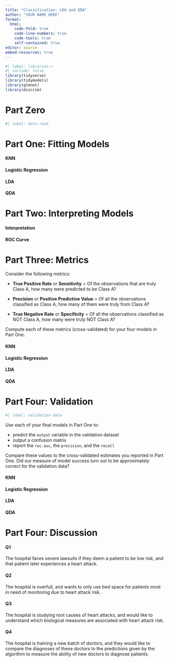 ```yaml
---
title: "Classification: LDA and QDA"
author: "YOUR NAME HERE"
format: 
  html:
    code-fold: true
    code-line-numbers: true
    code-tools: true
    self-contained: true
editor: source
embed-resources: true
---
```


```r
#| label: libraries-r
#| include: false
library(tidyverse)
library(tidymodels)
library(glmnet)
library(discrim)
```

# Part Zero

```r
#| label: data-read

```

# Part One: Fitting Models

#### KNN

#### Logistic Regression

#### LDA

#### QDA

# Part Two: Interpreting Models

#### Interpretation

#### ROC Curve

# Part Three: Metrics

Consider the following metrics:

-   **True Positive Rate** or **Sensitivity** = Of the observations that are truly Class A, how many were predicted to be Class A?

-   **Precision** or **Positive Predictive Value** = Of all the observations classified as Class A, how many of them were truly from Class A?

-   **True Negative Rate** or **Specificity** = Of all the observations classified as NOT Class A, how many were truly NOT Class A?

Compute each of these metrics (cross-validated) for your four models in Part One.

#### KNN

#### Logistic Regression

#### LDA

#### QDA

# Part Four: Validation

```r
#| label: validation-data

```

Use each of your final models in Part One to:

-   predict the `output` variable in the validation dataset
-   output a confusion matrix
-   report the `roc.auc`, the `precision`, and the `recall`

Compare these values to the cross-validated estimates you reported in Part One. Did our measure of model success turn out to be approximately correct for the validation data?

#### KNN

#### Logistic Regression

#### LDA

#### QDA

# Part Four: Discussion

#### Q1

The hospital faces severe lawsuits if they deem a patient to be low risk, and that patient later experiences a heart attack.

#### Q2

The hospital is overfull, and wants to only use bed space for patients most in need of monitoring due to heart attack risk.

#### Q3

The hospital is studying root causes of heart attacks, and would like to understand which biological measures are associated with heart attack risk.

#### Q4

The hospital is training a new batch of doctors, and they would like to compare the diagnoses of these doctors to the predictions given by the algorithm to measure the ability of new doctors to diagnose patients.
